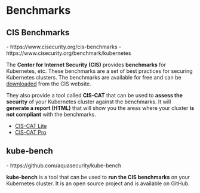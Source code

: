 # Benchmarks

## CIS Benchmarks

<Callout title="References" type="info">
  - https://www.cisecurity.org/cis-benchmarks
  - https://www.cisecurity.org/benchmark/kubernetes
</Callout>

The **Center for Internet Security (CIS)** provides **benchmarks** for Kubernetes, etc. These benchmarks are a set of best practices for securing Kubernetes clusters. The benchmarks are available for free and can be [downloaded](https://learn.cisecurity.org/benchmarks#:~:text=The%20CIS%20Benchmarks%20are%20distributed,%2Doriginated%2C%20de%20facto%20standards.) from the CIS website.

They also provide a tool called **CIS-CAT** that can be used to **assess the security** of your Kubernetes cluster against the benchmarks. It will **generate a report (HTML)** that will show you the areas where your cluster **is not compliant** with the benchmarks.
- [CIS-CAT Lite](https://learn.cisecurity.org/cis-cat-lite)
- [CIS-CAT Pro](https://www.cisecurity.org/cybersecurity-tools/cis-cat-pro)

## kube-bench

<Callout title="References" type="info">
  - https://github.com/aquasecurity/kube-bench
</Callout>

**kube-bench** is a tool that can be used to **run the CIS benchmarks** on your Kubernetes cluster. It is an open source project and is available on GitHub.
